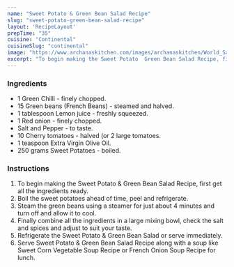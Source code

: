 ---
name: "Sweet Potato & Green Bean Salad Recipe"
slug: "sweet-potato-green-bean-salad-recipe"
layout: 'RecipeLayout'
prepTime: "35"
cuisine: "Continental"
cuisineSlug: "continental"
image: "https://www.archanaskitchen.com/images/archanaskitchen/World_Salads/Sweet_Potato_and_Green_Bean_Salad_Recipe-1.jpg"
excerpt: "To begin making the Sweet Potato  Green Bean Salad Recipe, first get all the ingredients ready"
---

### Ingredients

- 1 Green Chilli - finely chopped.
- 15 Green beans (French Beans) - steamed and halved.
- 1 tablespoon Lemon juice - freshly squeezed.
- 1 Red onion - finely chopped.
- Salt and Pepper - to taste.
- 10 Cherry tomatoes - halved (or 2 large tomatoes.
- 1 teaspoon Extra Virgin Olive Oil.
- 250 grams Sweet Potatoes - boiled.

### Instructions

1. To begin making the Sweet Potato & Green Bean Salad Recipe, first get all the ingredients ready.
1. Boil the sweet potatoes ahead of time, peel and refrigerate.
1. Steam the green beans using a steamer for just about 4 minutes and turn off and allow it to cool.
1. Finally combine all the ingredients in a large mixing bowl, check the salt and spices and adjust to suit your taste.
1. Refrigerate the Sweet Potato & Green Bean Salad or serve immediately.
1. Serve Sweet Potato & Green Bean Salad Recipe along with a soup like Sweet Corn Vegetable Soup Recipe or French Onion Soup Recipe for lunch.
